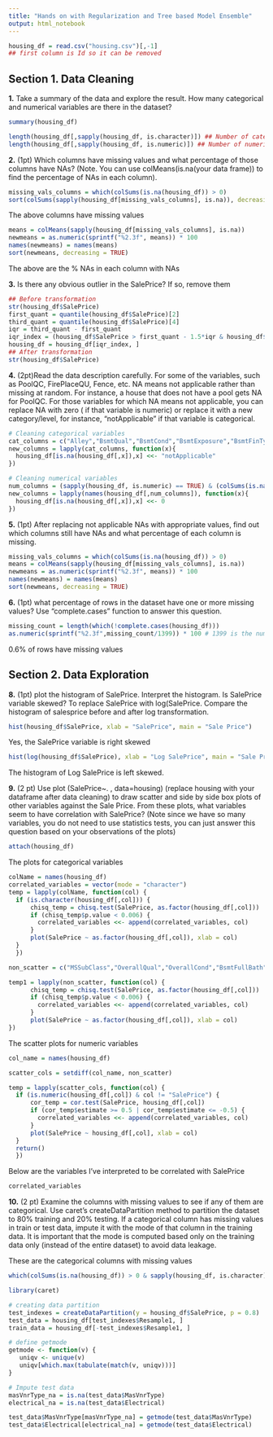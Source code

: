 ```yaml
---
title: "Hands on with Regularization and Tree based Model Ensemble"
output: html_notebook
---
```



```r
housing_df = read.csv("housing.csv")[,-1]
## first column is Id so it can be removed
```

## Section 1. Data Cleaning

__1.__ Take a summary of the data and explore the result. How many categorical and numerical variables are
there in the dataset?

```r
summary(housing_df)
```
```r
length(housing_df[,sapply(housing_df, is.character)]) ## Number of categorical variables
length(housing_df[,sapply(housing_df, is.numeric)]) ## Number of numerical variables
```

__2.__ (1pt) Which columns have missing values and what percentage of those columns have NAs? (Note.
You can use colMeans(is.na(your data frame)) to find the percentage of NAs in each column).
```r
missing_vals_columns = which(colSums(is.na(housing_df)) > 0)
sort(colSums(sapply(housing_df[missing_vals_columns], is.na)), decreasing = TRUE)
```
The above columns have missing values
```r
means = colMeans(sapply(housing_df[missing_vals_columns], is.na))
newmeans = as.numeric(sprintf("%2.3f", means)) * 100
names(newmeans) = names(means)
sort(newmeans, decreasing = TRUE)
```
The above are the % NAs in each column with NAs

__3.__ Is there any obvious outlier in the SalePrice? If so, remove them
```r
## Before transformation
str(housing_df$SalePrice)
first_quant = quantile(housing_df$SalePrice)[2]
third_quant = quantile(housing_df$SalePrice)[4]
iqr = third_quant - first_quant
iqr_index = (housing_df$SalePrice > first_quant - 1.5*iqr & housing_df$SalePrice < third_quant + 1.5*iqr)
housing_df = housing_df[iqr_index, ]
## After transformation
str(housing_df$SalePrice)
```

__4.__ (2pt)Read the data description carefully. For some of the variables, such as PoolQC, FirePlaceQU,
Fence, etc. NA means not applicable rather than missing at random. For instance, a house that does
not have a pool gets NA for PoolQC. For those variables for which NA means not applicable, you
can replace NA with zero ( if that variable is numeric) or replace it with a new category/level, for
instance, “notApplicable” if that variable is categorical.

```r
# Cleaning categorical variables
cat_columns = c("Alley","BsmtQual","BsmtCond","BsmtExposure","BsmtFinType1","BsmtFinType2","FireplaceQu","GarageType","GarageFinish","GarageQual","GarageCond","PoolQC","Fence","MiscFeature")
new_columns = lapply(cat_columns, function(x){
  housing_df[is.na(housing_df[,x]),x] <<- "notApplicable"
})

# Cleaning numerical variables
num_columns = (sapply(housing_df, is.numeric) == TRUE) & (colSums(is.na(housing_df)) > 0)
new_columns = lapply(names(housing_df[,num_columns]), function(x){
  housing_df[is.na(housing_df[,x]),x] <<- 0
})
```

__5.__ (1pt) After replacing not applicable NAs with appropriate values, find out which columns still
have NAs and what percentage of each column is missing.

```r
missing_vals_columns = which(colSums(is.na(housing_df)) > 0)
means = colMeans(sapply(housing_df[missing_vals_columns], is.na))
newmeans = as.numeric(sprintf("%2.3f", means)) * 100
names(newmeans) = names(means)
sort(newmeans, decreasing = TRUE)
```

__6.__ (1pt) what percentage of rows in the dataset have one or more missing values? Use
“complete.cases” function to answer this question.

```r
missing_count = length(which(!complete.cases(housing_df)))
as.numeric(sprintf("%2.3f",missing_count/1399)) * 100 # 1399 is the number of observations in the data frame
```
0.6% of rows have missing values

## Section 2. Data Exploration

__8.__ (1pt) plot the histogram of SalePrice. Interpret the histogram. Is SalePrice variable skewed?
To replace SalePrice with log(SalePrice. Compare the histogram of salesprice before and after log
transformation.

```r
hist(housing_df$SalePrice, xlab = "SalePrice", main = "Sale Price")
```
Yes, the SalePrice variable is right skewed

```r
hist(log(housing_df$SalePrice), xlab = "Log SalePrice", main = "Sale Price")
```

The histogram of Log SalePrice is left skewed.

__9.__ (2 pt) Use plot (SalePrice~. , data=housing) (replace housing with your dataframe after data
cleaning) to draw scatter and side by side box plots of other variables against the Sale Price. From these
plots, what variables seem to have correlation with SalePrice? (Note since we have so many variables,
you do not need to use statistics tests, you can just answer this question based on your observations of
the plots)

```r
attach(housing_df)
```

The plots for categorical variables
```r
colName = names(housing_df)
correlated_variables = vector(mode = "character")
temp = lapply(colName, function(col) {
  if (is.character(housing_df[,col])) {
      chisq_temp = chisq.test(SalePrice, as.factor(housing_df[,col]))
      if (chisq_temp$p.value < 0.006) {
        correlated_variables <<- append(correlated_variables, col)
      }
      plot(SalePrice ~ as.factor(housing_df[,col]), xlab = col)
  }
  })

non_scatter = c("MSSubClass","OverallQual","OverallCond","BsmtFullBath","BsmtFullBath","FullBath","HalfBath","BedroomAbvGr","KitchenAbvGr","TotRmsAbvGrd","Fireplaces","GarageCars","MoSold","YrSold")

temp1 = lapply(non_scatter, function(col) {
      chisq_temp = chisq.test(SalePrice, as.factor(housing_df[,col]))
      if (chisq_temp$p.value < 0.006) {
        correlated_variables <<- append(correlated_variables, col)
      }
      plot(SalePrice ~ as.factor(housing_df[,col]), xlab = col)
})
```
The scatter plots for numeric variables
```r
col_name = names(housing_df)

scatter_cols = setdiff(col_name, non_scatter)

temp = lapply(scatter_cols, function(col) {
  if (is.numeric(housing_df[,col]) & col != "SalePrice") {
      cor_temp = cor.test(SalePrice, housing_df[,col])
      if (cor_temp$estimate >= 0.5 | cor_temp$estimate <= -0.5) {
        correlated_variables <<- append(correlated_variables, col)
      }
      plot(SalePrice ~ housing_df[,col], xlab = col)
  }
  return()
  })

```
Below are the variables I've interpreted to be correlated with SalePrice
```r
correlated_variables
```

__10.__ (2 pt) Examine the columns with missing values to see if any of them are categorical.
Use caret’s createDataPartition method to partition the dataset to 80% training and 20% testing. If a categorical column has missing values in train or test data, impute it with the mode of that column in the training data. It is important that the mode is computed based only on the training data only (instead of the entire dataset) to avoid data leakage.

These are the categorical columns with missing values
```r
which(colSums(is.na(housing_df)) > 0 & sapply(housing_df, is.character))
```
```r
library(caret)
```


```r
# creating data partition
test_indexes = createDataPartition(y = housing_df$SalePrice, p = 0.8)
test_data = housing_df[test_indexes$Resample1, ]
train_data = housing_df[-test_indexes$Resample1, ]
```

```r
# define getmode
getmode <- function(v) {
   uniqv <- unique(v)
   uniqv[which.max(tabulate(match(v, uniqv)))]
}
```

```r
# Impute test data
masVnrType_na = is.na(test_data$MasVnrType)
electrical_na = is.na(test_data$Electrical)

test_data$MasVnrType[masVnrType_na] = getmode(test_data$MasVnrType)
test_data$Electrical[electrical_na] = getmode(test_data$Electrical)
```

